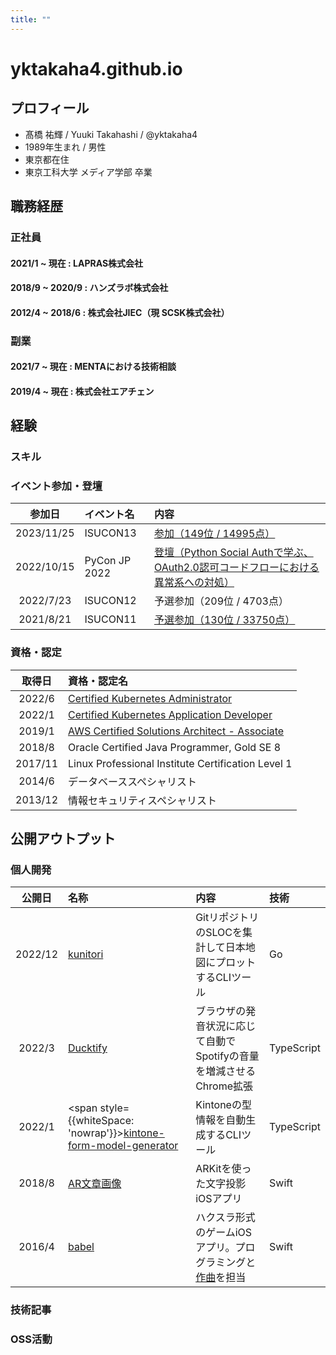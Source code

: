 ```yaml
---
title: ""
---
```


# yktakaha4.github.io

<div style={{ margin: '1rem 0' }}>
    <Avatar
        src={[useBaseUrl('/img/icon.jpg'), useBaseUrl('/img/yktakaha4.jpg')]}
    />
</div>

## プロフィール

- 髙橋 祐輝 / Yuuki Takahashi / @yktakaha4
- 1989年生まれ / 男性
- 東京都在住
- 東京工科大学 メディア学部 卒業

## 職務経歴

### 正社員

#### 2021/1 ~ 現在 : LAPRAS株式会社

#### 2018/9 ~ 2020/9 : ハンズラボ株式会社

#### 2012/4 ~ 2018/6 : 株式会社JIEC（現 SCSK株式会社）

### 副業

#### 2021/7 ~ 現在 : MENTAにおける技術相談

#### 2019/4 ~ 現在 : 株式会社エアチェン

## 経験

### スキル

### イベント参加・登壇

| 参加日 | イベント名 | 内容 |
|:-:|:-|:-|
| 2023/11/25 | ISUCON13 | [参加（149位 / 14995点）](https://zenn.dev/yktakaha4/articles/postmortem_isucon13) |
| 2022/10/15 | PyCon JP 2022 | [登壇（Python Social Authで学ぶ、OAuth2.0認可コードフローにおける異常系への対処）](https://speakerdeck.com/yktakaha4/python-social-authdexue-bu-oauth2-dot-0ren-ke-kodohuroniokeruyi-chang-xi-henodui-chu) |
| 2022/7/23 | ISUCON12 | 予選参加（209位 / 4703点） |
| 2021/8/21 | ISUCON11 | [予選参加（130位 / 33750点）](https://zenn.dev/yktakaha4/articles/postmortem_isucon11) |

### 資格・認定

| 取得日 | 資格・認定名 |
|:-:|:-|
| 2022/6 | [Certified Kubernetes Administrator](https://www.credly.com/badges/bd2b44f2-2b09-4cbd-8ec7-511550831329) |
| 2022/1 | [Certified Kubernetes Application Developer](https://www.credly.com/badges/5bdf1fc8-74cc-4ac1-86ec-3b7676fd183b) |
| 2019/1 | [AWS Certified Solutions Architect - Associate](https://www.credly.com/badges/063049ec-f4f2-4fd3-be4c-3d2ae3c90289) |
| 2018/8 | Oracle Certified Java Programmer, Gold SE 8 |
| 2017/11 | Linux Professional Institute Certification Level 1 |
| 2014/6 | データベーススペシャリスト |
| 2013/12 | 情報セキュリティスペシャリスト |

## 公開アウトプット

### 個人開発

| 公開日 | 名称 | 内容 | 技術 |
|:-:|:-|:-|:-|
| 2022/12 | [kunitori](https://zenn.dev//yktakaha4/articles/introducing_kunitori) | GitリポジトリのSLOCを集計して日本地図にプロットするCLIツール | Go |
| 2022/3 | [Ducktify](https://zenn.dev/yktakaha4/articles/how_to_develop_ducktify) | ブラウザの発音状況に応じて自動でSpotifyの音量を増減させるChrome拡張 | TypeScript |
| 2022/1 | <span style={{whiteSpace: 'nowrap'}}>[kintone-form-model-generator](https://zenn.dev/yktakaha4/articles/kintone-form-model-generator)</span> | Kintoneの型情報を自動生成するCLIツール | TypeScript |
| 2018/8 | [AR文章画像](/img/ar_bunsyo_gazou.webp) | ARKitを使った文字投影iOSアプリ | Swift |
| 2016/4 | [babel](/img/babel.webp) | ハクスラ形式のゲームiOSアプリ。プログラミングと[作曲](https://on.soundcloud.com/zaxGt)を担当 | Swift |

### 技術記事

<div style={{margin: '1rem 0'}}>
    <TechArticles articles={getTechArticles()} />
</div>

### OSS活動

<div style={{margin: '1rem 0'}}>
    <OSSContributions contributions={getOSSContributions()} />
</div>
